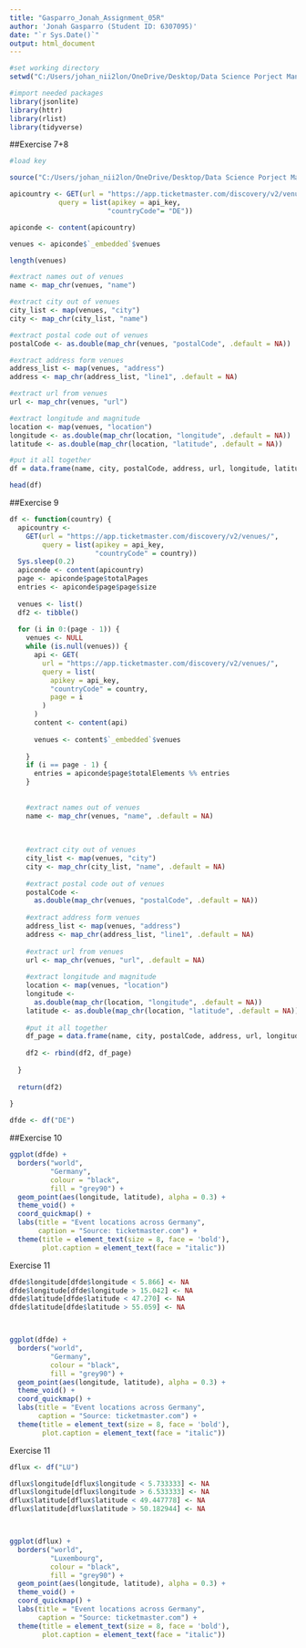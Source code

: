 ```yaml
---
title: "Gasparro_Jonah_Assignment_05R"
author: 'Jonah Gasparro (Student ID: 6307095)'
date: "`r Sys.Date()`"
output: html_document
---
```


```r
#set working directory 
setwd("C:/Users/johan_nii2lon/OneDrive/Desktop/Data Science Porject Management/Assigements/Assignment 5/Assignment05")

#import needed packages
library(jsonlite)
library(httr)
library(rlist)
library(tidyverse)


```


##Exercise 7+8
```r
#load key

source("C:/Users/johan_nii2lon/OneDrive/Desktop/Data Science Porject Management/Assigements/Assignment 5/Api_key.R")

apicountry <- GET(url = "https://app.ticketmaster.com/discovery/v2/venues/", 
            query = list(apikey = api_key,
                        "countryCode"= "DE"))

apiconde <- content(apicountry)

venues <- apiconde$`_embedded`$venues

length(venues)

#extract names out of venues
name <- map_chr(venues, "name")

#extract city out of venues
city_list <- map(venues, "city")
city <- map_chr(city_list, "name")

#extract postal code out of venues
postalCode <- as.double(map_chr(venues, "postalCode", .default = NA))

#extract address form venues
address_list <- map(venues, "address")
address <- map_chr(address_list, "line1", .default = NA)

#extract url from venues
url <- map_chr(venues, "url")

#extract longitude and magnitude
location <- map(venues, "location")
longitude <- as.double(map_chr(location, "longitude", .default = NA))
latitude <- as.double(map_chr(location, "latitude", .default = NA))

#put it all together
df = data.frame(name, city, postalCode, address, url, longitude, latitude)

head(df)

```


##Exercise 9
```r
df <- function(country) {
  apicountry <-
    GET(url = "https://app.ticketmaster.com/discovery/v2/venues/",
        query = list(apikey = api_key,
                     "countryCode" = country))
  Sys.sleep(0.2)
  apiconde <- content(apicountry)
  page <- apiconde$page$totalPages
  entries <- apiconde$page$page$size
  
  venues <- list()
  df2 <- tibble()
  
  for (i in 0:(page - 1)) {
    venues <- NULL
    while (is.null(venues)) {
      api <- GET(
        url = "https://app.ticketmaster.com/discovery/v2/venues/",
        query = list(
          apikey = api_key,
          "countryCode" = country,
          page = i
        )
      )
      content <- content(api)
      
      venues <- content$`_embedded`$venues
      
    }
    if (i == page - 1) {
      entries = apiconde$page$totalElements %% entries
    }
    
    
    #extract names out of venues
    name <- map_chr(venues, "name", .default = NA)
    
    
    
    #extract city out of venues
    city_list <- map(venues, "city")
    city <- map_chr(city_list, "name", .default = NA)
    
    #extract postal code out of venues
    postalCode <-
      as.double(map_chr(venues, "postalCode", .default = NA))
    
    #extract address form venues
    address_list <- map(venues, "address")
    address <- map_chr(address_list, "line1", .default = NA)
    
    #extract url from venues
    url <- map_chr(venues, "url", .default = NA)
    
    #extract longitude and magnitude
    location <- map(venues, "location")
    longitude <-
      as.double(map_chr(location, "longitude", .default = NA))
    latitude <- as.double(map_chr(location, "latitude", .default = NA))
    
    #put it all together
    df_page = data.frame(name, city, postalCode, address, url, longitude, latitude)
    
    df2 <- rbind(df2, df_page)
    
  }
  
  return(df2)
  
}

dfde <- df("DE")

```
##Exercise 10
```r
ggplot(dfde) +
  borders("world",
          "Germany",
          colour = "black",
          fill = "grey90") +
  geom_point(aes(longitude, latitude), alpha = 0.3) +
  theme_void() +
  coord_quickmap() +
  labs(title = "Event locations across Germany",
       caption = "Source: ticketmaster.com") +
  theme(title = element_text(size = 8, face = 'bold'),
        plot.caption = element_text(face = "italic"))

```
Exercise 11
```r
dfde$longitude[dfde$longitude < 5.866] <- NA
dfde$longitude[dfde$longitude > 15.042] <- NA
dfde$latitude[dfde$latitude < 47.270] <- NA
dfde$latitude[dfde$latitude > 55.059] <- NA



ggplot(dfde) +
  borders("world",
          "Germany",
          colour = "black",
          fill = "grey90") +
  geom_point(aes(longitude, latitude), alpha = 0.3) +
  theme_void() +
  coord_quickmap() +
  labs(title = "Event locations across Germany",
       caption = "Source: ticketmaster.com") +
  theme(title = element_text(size = 8, face = 'bold'),
        plot.caption = element_text(face = "italic"))

```
Exercise 11
```r
dflux <- df("LU")

dflux$longitude[dflux$longitude < 5.733333] <- NA
dflux$longitude[dflux$longitude > 6.533333] <- NA
dflux$latitude[dflux$latitude < 49.447778] <- NA
dflux$latitude[dflux$latitude > 50.182944] <- NA



ggplot(dflux) +
  borders("world",
          "Luxembourg",
          colour = "black",
          fill = "grey90") +
  geom_point(aes(longitude, latitude), alpha = 0.3) +
  theme_void() +
  coord_quickmap() +
  labs(title = "Event locations across Germany",
       caption = "Source: ticketmaster.com") +
  theme(title = element_text(size = 8, face = 'bold'),
        plot.caption = element_text(face = "italic"))

```


